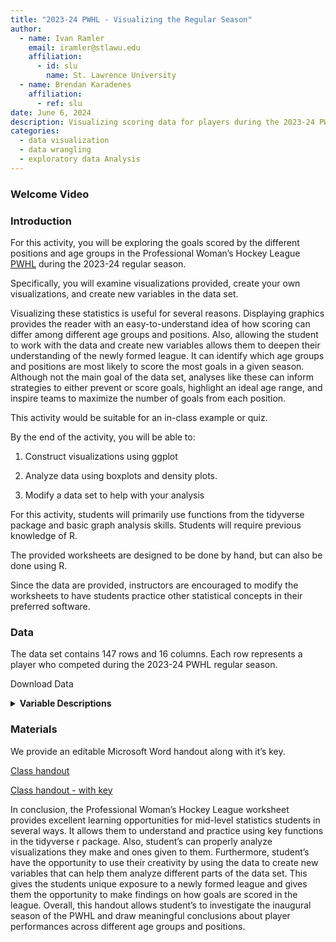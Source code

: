 ```yaml
---
title: "2023-24 PWHL - Visualizing the Regular Season"
author:
  - name: Ivan Ramler
    email: iramler@stlawu.edu
    affiliation:
      - id: slu
        name: St. Lawrence University
  - name: Brendan Karadenes
    affiliation:
      - ref: slu
date: June 6, 2024
description: Visualizing scoring data for players during the 2023-24 PWHL season
categories:
  - data visualization
  - data wrangling
  - exploratory data Analysis
---
```


### Welcome Video

### Introduction

For this activity, you will be exploring the goals scored by the different positions and age groups in the Professional Woman's Hockey League [PWHL](https://www.quanthockey.com/pwhl/en/seasons/pwhl-players-stats.html){target="_blank"} during the 2023-24 regular season.

Specifically, you will examine visualizations provided, create your own visualizations, and create new variables in the data set.

Visualizing these statistics is useful for several reasons. Displaying graphics provides the reader with an easy-to-understand idea of how scoring can differ among different age groups and positions. Also, allowing the student to work with the data and create new variables allows them to deepen their understanding of the newly formed league. It can identify which age groups and positions are most likely to score the most goals in a given season. Although not the main goal of the data set, analyses like these can inform strategies to either prevent or score goals, highlight an ideal age range, and inspire teams to maximize the number of goals from each position.

::: {.callout-note collapse="true" title="Activity Length" appearance="minimal"}
This activity would be suitable for an in-class example or quiz.
:::

::: {.callout-note collapse="true" title="Learning Objectives" appearance="minimal"}
By the end of the activity, you will be able to:

1.  Construct visualizations using ggplot

2.  Analyze data using boxplots and density plots.

3.  Modify a data set to help with your analysis
:::

::: {.callout-note collapse="true" title="Methods" appearance="minimal"}
For this activity, students will primarily use functions from the tidyverse package and basic graph analysis skills. Students will require previous knowledge of R.
:::

::: {.callout-note collapse="true" title="Technology Requiremens" appearance="minimal"}
The provided worksheets are designed to be done by hand, but can also be done using R.

Since the data are provided, instructors are encouraged to modify the worksheets to have students practice other statistical concepts in their preferred software.
:::

### Data

The data set contains 147 rows and 16 columns. Each row represents a player who competed during the 2023-24 PWHL regular season.

Download Data

<details>

<summary><b>Variable Descriptions</b></summary>

| Variable   | Description                                                           |
|---------------------|---------------------------------------------------|
| Rk         | League ranking for number of total points                             |
| Name       | First and last name of the player                                     |
| Age        | Age in years of the player                                            |
| Pos        | Position of the player, either Goalie (G), Defense (D) or Forward (F) |
| GP         | Number of games played by the player                                  |
| G          | Number of goals by the player                                         |
| A          | Number of assists by the player                                       |
| P          | Number of points by the player (Goals + Assists)                      |
| PIM        | Penalty minutes accumulated by the player                             |
| Plus_Minus | Plus/Minus rating for the player                                      |
| PPG        | Points per game for the player                                        |
| SHG        | Number of short-handed goals for the player                           |
| GWG        | Number of game winning goals for the player                           |
| G_Per_GP   | Number of goals per games played                                      |
| A_Per_GP   | Number of assists per games played                                    |
| P_Per_GP   | Number of points per games played                                     |

**Data Source**

[Quant Hockey](https://www.quanthockey.com/){target="_blank"}

</details>

### Materials

We provide an editable Microsoft Word handout along with it's key.

[Class handout](PWHL_WS.docx)

[Class handout - with key](PWHL_WS_KEY.docx)

::: {.callout-note collapse="true" title="Conclusion" appearance="minimal"}
In conclusion, the Professional Woman's Hockey League worksheet provides excellent learning opportunities for mid-level statistics students in several ways. It allows them to understand and practice using key functions in the tidyverse r package. Also, student's can properly analyze visualizations they make and ones given to them. Furthermore, student's have the opportunity to use their creativity by using the data to create new variables that can help them analyze different parts of the data set. This gives the students unique exposure to a newly formed league and gives them the opportunity to make findings on how goals are scored in the league. Overall, this handout allows student's to investigate the inaugural season of the PWHL and draw meaningful conclusions about player performances across different age groups and positions.
:::
